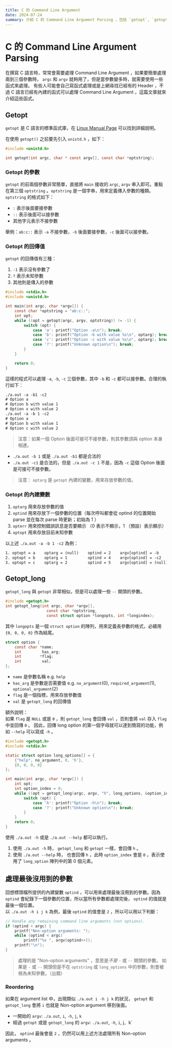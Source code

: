 ```yaml
---
title: C 的 Command Line Argument
date: 2024-07-24
summary: 介紹 C 的 Command Line Argument Parsing ，包括 `getopt`, `getopt_long` 和參數的定義與處理。
---
```


# C 的 Command Line Argument Parsing

在撰寫 C 語言時，常常會需要處理 Command Line Argument ，如果要簡單處理兩到三個參數時， `argc` 和 `argv` 就夠用了，但是當參數變多時，就需要使用一些函式來處理。
有些人可能會自己寫函式處理或是上網尋找已經有的 Header ，不過 C 語言已經有內建的函式可以處理 Command Line Argument ，這篇文章就來介紹這些函式。

## Getopt

`getopt` 是 C 語言的標準函式庫，在 [Linux Manual Page](https://www.man7.org/linux/man-pages/man3/getopt.3.html) 可以找到詳細說明。

在使用 `getopt()` 之前要先引入 `unistd.h` ，如下：

```c
#include <unistd.h>

int getopt(int argc, char * const argv[], const char *optstring);
```

### Getopt 的參數

`getopt` 的前兩個參數非常簡單，直接將 `main` 接收的 `argc`, `argv` 串入即可。重點在第三個 `optstring` 。`optstring` 是一個字串，用來定義傳入參數的種類。  
`optstring` 的格式如下：

- `:` 表示後面要接參數
- `::` 表示後面可以接參數
- 其他字元表示不接參數

舉例：`ab:c::` 表示 `-a` 不接參數，`-b` 後面要接參數，`-c` 後面可以接參數。

### Getopt 的回傳值

`getopt` 的回傳值有三種：

1. `-1` 表示沒有參數了
2. `?` 表示未知參數
3. 其他則是傳入的參數

```c
#include <stdio.h>
#include <unistd.h>

int main(int argc, char *argv[]) {
    const char *optstring = "ab:c::";
    int opt;
    while ((opt = getopt(argc, argv, optstring)) != -1) {
        switch (opt) {
            case 'a': printf("Option -a\n"); break;
            case 'b': printf("Option -b with value %s\n", optarg); break;
            case 'c': printf("Option -c with value %s\n", optarg); break;
            case '?': printf("Unknown option\n"); break;
        }
    }

    return 0;
}
```

這樣的程式可以處理 `-a`, `-b`, `-c` 三個參數，其中 `-b` 和 `-c` 都可以接參數。合理的執行如下：

```txt
./a.out -a -b1 -c2
# Option a
# Option b with value 1
# Option x with value 2
./a.out -a -b 1 -c2
# Option a
# Option b with value 1
# Option c with value 2
```

> 注意：如果一個 Option 後面可接可不接參數，則其參數須與 option 本身相連。

- `./a.out -b 1` 或是 `./a.out -b1` 都是合法的
- `./a.out -c1` 是合法的，但是 `./a.out -c 1` 不是，因為 `-c` 這個 Option 後面是可接可不接參數。

> 注意： `optarg` 是 `getopt` 內建的變數，用來存放參數的值。

### Getopt 的內建變數

1. `optarg` 用來存放參數的值
2. `optind` 用來存放下一個參數的位置（每次呼叫都會從 optind 的位置開始 parse 並在每次 parse 時更新；初始為 1 ）
3. `opterr` 用來控制錯誤訊息是否要顯示 （0 表示不顯示，1 （預設）表示顯示）
4. `optopt` 用來存放目前未知參數

以上述 `./a.out -a -b 1 -c2` 為例：

```txt
1. optopt = a    optarg = (null)    optind = 2    argv[optind] = -b   （目前選項是 `a` ，沒有值）
2. optopt = b    optarg = 1         optind = 4    argv[optind] = -c2  （目前選項是 `b` ，值是 1 ）
3. optopt = c    optarg = 2         optind = 5    argv[optind] = (null)
```

## Getopt_long

`getopt_long` 與 `getopt` 非常相似，但是可以處理一些 `--` 開頭的參數。

```c
#include <getopt.h>
int getopt_long(int argc, char *argv[],
                  const char *optstring,
                  const struct option *longopts, int *longindex);
```

其中 `longopts` 是一個 `struct option` 的陣列，用來定義長參數的格式，必續用 `{0, 0, 0, 0}` 作為結尾。

```c
struct option {
    const char *name;
    int         has_arg;
    int        *flag;
    int         val;
};
```

- `name` 是參數名稱 e.g. `help`
- `has_arg` 是參數是否需要值 e.g. `no_argument`(0), `required_argument`(1), `optional_argument`(2)
- `flag` 是一個指標，用來存放參數值
- `val` 是 `getopt_long` 的回傳值

額外說明：  
如果 `flag` 是 `NULL` 或是 `0` ，則 `getopt_long` 會回傳 `val` ，否則會將 `val` 存入 `flag` 中並回傳 `0` 。
因此，回傳 long option 的第一個字母就可以達到簡寫的功能，例如 `--help` 可以寫成 `-h` 。

```c
#include <getopt.h>
#include <stdio.h>

static struct option long_options[] = {
    {"help", no_argument, 0, 'h'},
    {0, 0, 0, 0}
};

int main(int argc, char *argv[]) {
    int opt;
    int option_index = 0;
    while ((opt = getopt_long(argc, argv, "h", long_options, &option_index)) != -1) {
        switch (opt) {
            case 'h': printf("Option -h\n"); break;
            case '?': printf("Unknown option\n"); break;
        }
    }
    return 0;
}
```

使用 `./a.out -h` 或是 `./a.out --help` 都可以執行。

1. 使用 `./a.out -h` 時， `getopt_long` 和 `getopt` 一樣，會回傳 `h` 。
2. 使用 `./a.out --help` 時， 也會回傳 `h` ，此時 `option_index` 會是 `0` ，表示使用了 `long_option` 陣列中的第 0 個元素。

## 處理最後沒用到的參數

回想標頭檔所提供的內建變數 `optind` ，可以用來處理最後沒用到的參數。因為 `optind` 會紀錄下一個參數的位置，所以當所有參數都處理完後， `optind` 的值就是最後一個位置。  
以 `./a.out -h i j k` 為例，最後 `optind` 的值會是 `2` ，所以可以用以下判斷：

```c
// Handle any remaining command line arguments (not options).
if (optind < argc) {
    printf("Non-option arguments: ");
    while (optind < argc)
        printf("%s ", argv[optind++]);
    printf("\n");
}
```

> 處理的是 "Non-option arguments" ，意思是*不是* `-` 或 `--` 開頭的參數。
> 如果是 `-` 或 `--` 開頭但是不在 `optstring` 或 `long_options` 中的參數，則會被視為未知參數。（出錯）

### Reordering

如果在 argument list 中，出現類似 `./a.out i -h j k` 的狀況， `getopt` 和 `getopt_long` 會將 `i` 也就是 Non-option argument 移到後面。

- 一開始的 `argv`: `./a.out`, `i`, `-h`, `j`, `k`
- 經過 `getopt` 或是 `getopt_long` 的 `argv`: `./a.out`, `-h`, `i`, j`, `k`

因此， `optind` 最後會是 `2` ，仍然可以用上述方法處理所有 Non-option arguments 。
